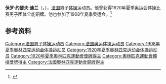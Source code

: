 {{NoteTA|G1=Sports}}
'''保罗·约瑟夫·迪兰'''（{{lang-fr|Paul Joseph Durin}}，{{bd|1890年|1月3日|1955年|5月24日}}），[[法国|法国]]男子[[体操|体操]]运动员。他曾获得1920年夏季奥运会体操比赛男子团体全能铜牌。他也参加了1908年夏季奥运会。<ref>{{Cite web|title=Paul Joseph DURIN|url=https://www.olympic.org/paul-joseph-durin|accessdate=2021-03-25|work=International Olympic Committee}}</ref>

== 参考资料 ==
{{reflist}}

{{Authority control}}
{{DEFAULTSORT:Durin, Paul}}
[[Category:法国男子体操运动员|Category:法国男子体操运动员]]
[[Category:法国奥运体操运动员|Category:法国奥运体操运动员]]
[[Category:1908年夏季奥林匹克运动会体操运动员|Category:1908年夏季奥林匹克运动会体操运动员]]
[[Category:1920年夏季奥林匹克运动会体操运动员|Category:1920年夏季奥林匹克运动会体操运动员]]
[[Category:1920年夏季奧林匹克運動會獎牌得主|Category:1920年夏季奧林匹克運動會獎牌得主]]
[[Category:奧林匹克運動會體操獎牌得主|Category:奧林匹克運動會體操獎牌得主]]
[[Category:法國奧林匹克運動會銅牌得主|Category:法國奧林匹克運動會銅牌得主]]